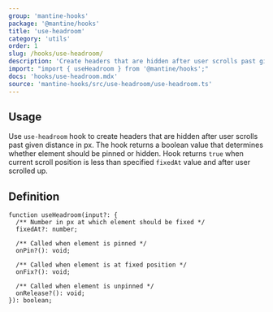 ```yaml
---
group: 'mantine-hooks'
package: '@mantine/hooks'
title: 'use-headroom'
category: 'utils'
order: 1
slug: /hooks/use-headroom/
description: 'Create headers that are hidden after user scrolls past given distance'
import: "import { useHeadroom } from '@mantine/hooks';"
docs: 'hooks/use-headroom.mdx'
source: 'mantine-hooks/src/use-headroom/use-headroom.ts'
---
```



## Usage

Use `use-headroom` hook to create headers that are hidden after user scrolls past given distance in px.
The hook returns a boolean value that determines whether element should be pinned or hidden.
Hook returns `true` when current scroll position is less than specified `fixedAt` value and
after user scrolled up.

<Demo data={HooksDemos.useHeadroomDemo} />

## Definition

```tsx
function useHeadroom(input?: {
  /** Number in px at which element should be fixed */
  fixedAt?: number;

  /** Called when element is pinned */
  onPin?(): void;

  /** Called when element is at fixed position */
  onFix?(): void;

  /** Called when element is unpinned */
  onRelease?(): void;
}): boolean;
```
